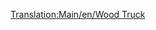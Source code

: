 [[Translation:Main/en/Wood Truck]]{{Template:Trains_Carriages_new
|Picture=[[File:en/Woodtruck.png]]
|NormalCost=£1,414 ($2,828)
|NormalWeight=16 / 46 t
|NormalCapacity=30 tonnes of wood
|MonoCost=£1,414 ($2,828)
|MonoWeight=16 / 51 t
|MonoCapacity=35 tonnes of wood
|MagCost=£1,414 ($2,828)
|MagWeight=16 / 53 t
|MagCapacity=37 tonnes of wood
|Description=Wood is the most precious good you can carry in the [[Main/en/Climate#Sub-tropical|tropical]] scenarios if you can find a lumber mill. It gives you a feeling why tropical woods are devastated..... [[Main/en/Wood Truck]] is also available in [[Main/en/Climate#Temperate|Temperate]] and [[Main/en/Climate#Sub-arctic|Sub-Arctic]] climates.
}}